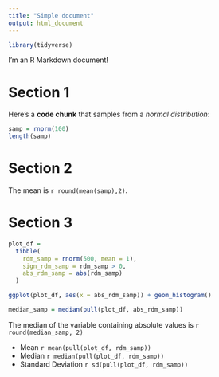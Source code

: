 ```yaml
---
title: "Simple document"
output: html_document
---
```


```r
library(tidyverse)
```


I'm an R Markdown document! 

# Section 1

Here's a **code chunk** that samples from 
a _normal distribution_:

```r
samp = rnorm(100)
length(samp)
```

# Section 2

The mean is `r round(mean(samp),2)`.

# Section 3


```r
plot_df = 
  tibble(
    rdm_samp = rnorm(500, mean = 1),
    sign_rdm_samp = rdm_samp > 0,
    abs_rdm_samp = abs(rdm_samp)
  )

ggplot(plot_df, aes(x = abs_rdm_samp)) + geom_histogram()

median_samp = median(pull(plot_df, abs_rdm_samp))
```
The median of the variable containing absolute values is `r round(median_samp, 2)`

* Mean `r mean(pull(plot_df, rdm_samp))`
* Median `r median(pull(plot_df, rdm_samp))`
* Standard Deviation `r sd(pull(plot_df, rdm_samp))`